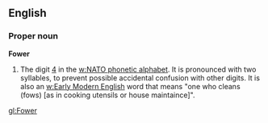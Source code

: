 ==English==

===Proper noun===
'''Fower'''
#The digit [[4]] in the [[w:NATO phonetic alphabet]]. It is pronounced with two syllables, to prevent possible accidental confusion with other digits. It is also an [[w:Early Modern English]] word that means "one who cleans (fows) [as in cooking utensils or house maintaince]".

{{stub}}

[[gl:Fower]]